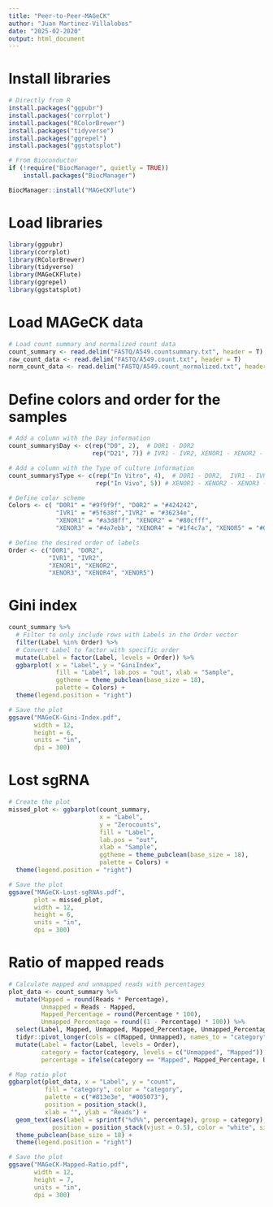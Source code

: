 ```yaml
---
title: "Peer-to-Peer-MAGeCK"
author: "Juan Martinez-Villalobos"
date: "2025-02-2020"
output: html_document
---
```


# Install libraries
```r

# Directly from R
install.packages("ggpubr")
install.packages('corrplot')
install.packages("RColorBrewer")
install.packages("tidyverse")
install.packages("ggrepel")
install.packages("ggstatsplot")

# From Bioconductor
if (!require("BiocManager", quietly = TRUE))
    install.packages("BiocManager")

BiocManager::install("MAGeCKFlute")


```

# Load libraries
```r

library(ggpubr)
library(corrplot)
library(RColorBrewer)
library(tidyverse)
library(MAGeCKFlute)
library(ggrepel)
library(ggstatsplot)

```

# Load MAGeCK data
```r

# Load count summary and normalized count data
count_summary <- read.delim("FASTQ/A549.countsummary.txt", header = T)
raw_count_data <- read.delim("FASTQ/A549.count.txt", header = T) 
norm_count_data <- read.delim("FASTQ/A549.count_normalized.txt", header = T) 

```



# Define colors and order for the samples
```r

# Add a column with the Day information
count_summary$Day <- c(rep("D0", 2),  # D0R1 - D0R2
                       rep("D21", 7)) # IVR1 - IVR2, XENOR1 - XENOR2 - XENOR3 - XENOR4 - XENOR5

# Add a column with the Type of culture information
count_summary$Type <- c(rep("In Vitro", 4),  # D0R1 - D0R2,  IVR1 - IVR2
                        rep("In Vivo", 5)) # XENOR1 - XENOR2 - XENOR3 - XENOR4 - XENOR5

# Define color scheme
Colors <- c( "D0R1" = "#9f9f9f", "D0R2" = "#424242",
             "IVR1" = "#5f638f","IVR2" = "#36234e",
             "XENOR1" = "#a3d8ff", "XENOR2" = "#80cfff", 
             "XENOR3" = "#4a7ebb", "XENOR4" = "#1f4c7a", "XENOR5" = "#0f2e4d")

# Define the desired order of labels
Order <- c("D0R1", "D0R2", 
           "IVR1", "IVR2", 
           "XENOR1", "XENOR2", 
           "XENOR3", "XENOR4", "XENOR5")

```

# Gini index
```r

count_summary %>%
  # Filter to only include rows with Labels in the Order vector
  filter(Label %in% Order) %>%
  # Convert Label to factor with specific order
  mutate(Label = factor(Label, levels = Order)) %>%
  ggbarplot( x = "Label", y = "GiniIndex",
             fill = "Label", lab.pos = "out", xlab = "Sample",
             ggtheme = theme_pubclean(base_size = 18),
             palette = Colors) +
  theme(legend.position = "right")

# Save the plot
ggsave("MAGeCK-Gini-Index.pdf", 
       width = 12, 
       height = 6, 
       units = "in",
       dpi = 300)

```

# Lost sgRNA
```r

# Create the plot
missed_plot <- ggbarplot(count_summary,
                         x = "Label", 
                         y = "Zerocounts",
                         fill = "Label", 
                         lab.pos = "out", 
                         xlab = "Sample",
                         ggtheme = theme_pubclean(base_size = 18),
                         palette = Colors) +
  theme(legend.position = "right")

# Save the plot
ggsave("MAGeCK-Lost-sgRNAs.pdf", 
       plot = missed_plot,
       width = 12, 
       height = 6, 
       units = "in", 
       dpi = 300)

```

# Ratio of mapped reads
```r

# Calculate mapped and unmapped reads with percentages
plot_data <- count_summary %>%
  mutate(Mapped = round(Reads * Percentage),
         Unmapped = Reads - Mapped,
         Mapped_Percentage = round(Percentage * 100),
         Unmapped_Percentage = round((1 - Percentage) * 100)) %>%
  select(Label, Mapped, Unmapped, Mapped_Percentage, Unmapped_Percentage) %>%
  tidyr::pivot_longer(cols = c(Mapped, Unmapped), names_to = "category", values_to = "count") %>%
  mutate(Label = factor(Label, levels = Order),
         category = factor(category, levels = c("Unmapped", "Mapped")),
         percentage = ifelse(category == "Mapped", Mapped_Percentage, Unmapped_Percentage))

# Map ratio plot
ggbarplot(plot_data, x = "Label", y = "count",
          fill = "category", color = "category",
          palette = c("#813e3e", "#005073"),
          position = position_stack(),
          xlab = "", ylab = "Reads") +
  geom_text(aes(label = sprintf("%d%%", percentage), group = category), 
            position = position_stack(vjust = 0.5), color = "white", size = 3.5) +
  theme_pubclean(base_size = 18) +
  theme(legend.position = "right")

# Save the plot
ggsave("MAGeCK-Mapped-Ratio.pdf", 
       width = 12, 
       height = 7, 
       units = "in", 
       dpi = 300)


```

